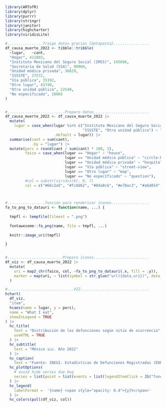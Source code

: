 ```r
library(ARTofR)
library(dplyr)
library(purrr) 
library(stringr)
library(janitor)
library(highcharter)
library(viridisLite)
```

```r
#................Traigo datos gracias {datapasta}................
df_causa_muerte_2022 <- tibble::tribble(
  ~lugar,   ~cant,
  "Hogar", 411803,
  "Instituto Mexicano del Seguro Social (IMSS)", 145608,
  "Secretaría de Salud (SSA)", 99960,
  "Unidad médica privada", 36629,
  "ISSSTE", 27572,
  "Vía pública", 35392,
  "Otro lugar", 43740,
  "Otra unidad pública", 22549,
  "No específicado", 18065
)


#..........................Preparo datos.........................
df_causa_muerte_2022 <- df_causa_muerte_2022 |> 
  mutate(
    lugar = case_when(lugar %in% c("Instituto Mexicano del Seguro Social (IMSS)", "Secretaría de Salud (SSA)",
                                   "ISSSTE", "Otra unidad pública") ~ "Unidad médica pública",
                      .default = lugar)) |> 
  summarise(cant = sum(cant),
            .by = "lugar") |> 
  mutate(porc = round(cant / sum(cant) * 100, 1),
         faico = case_when(lugar == "Hogar" ~ "house",
                           lugar == "Unidad médica pública" ~ "circle-h",
                           lugar == "Unidad médica privada" ~ "hospital",
                           lugar == "Vía pública" ~ "street-view",
                           lugar == "Otro lugar" ~ "map",
                           lugar == "No específicado" ~ "question"),
         #col = substr(viridis(6), 0, 7)
         col = c("#66c2a5", "#fc8d62", "#8da0cb", "#e78ac3", "#a6d854", "#ffd92f"))



#.................función para renderizar íconos.................
fa_to_png_to_datauri <- function(name, ...) {
  
  tmpfl <- tempfile(fileext = ".png")
  
  fontawesome::fa_png(name, file = tmpfl, ...)
  
  knitr::image_uri(tmpfl)
  
}


#.........................Preparo íconos.........................
df_viz <- df_causa_muerte_2022 |>
  mutate(
    uri = map2_chr(faico, col, ~fa_to_png_to_datauri(.x, fill = .y)),
    marker = map(uri, ~ list(symbol = str_glue("url({data_uri})", data_uri = .x)))
  )
```

```r

#..............................VIZ...............................
hchart(
  df_viz,
  "item",
  hcaes(name = lugar, y = porc),
  name = "What I eat",
  showInLegend = TRUE
) |>
  hc_title(
    text = "Distribución de las defunciones según sitio de ocurrencia",
    useHTML = TRUE
  ) |> 
  hc_subtitle(
    text = "México 🇲🇽. Año 2022"
  ) |> 
  hc_caption(
    text = "Fuente: INEGI. Estadísticas de Defunciones Registradas (EDR), 2022") |> 
  hc_plotOptions(
    # avoid hide series due bug
    series = list(point = list(events = list(legendItemClick = JS("function(e) {e.preventDefault() }"))))
  ) |>
  hc_legend(
    labelFormat =  '{name} <span style="opacity: 0.4">{y}%</span>'
  ) |>
  hc_colors(pull(df_viz, col))
```
